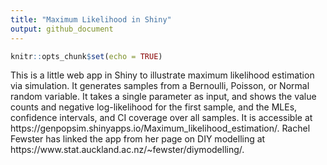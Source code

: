 ```yaml
---
title: "Maximum Likelihood in Shiny"
output: github_document
---
```


```r
knitr::opts_chunk$set(echo = TRUE)
```

This is a little web app in Shiny to illustrate maximum likelihood estimation via simulation. It generates samples from a Bernoulli, Poisson, or Normal random variable.  It takes a single parameter as input, and shows the value counts and negative log-likelihood for the first sample, and the MLEs, confidence intervals, and CI coverage over all samples.  It is accessible at https://genpopsim.shinyapps.io/Maximum_likelihood_estimation/.  Rachel Fewster has linked the app from her page on DIY modelling at https://www.stat.auckland.ac.nz/~fewster/diymodelling/.